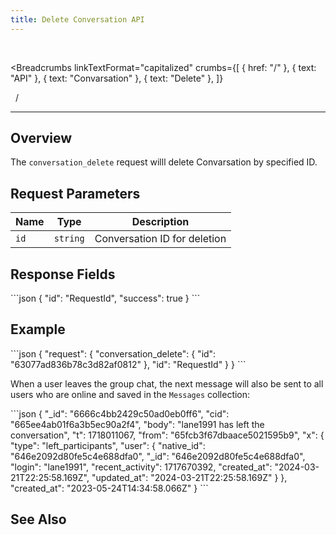 ```yaml
---
title: Delete Conversation API
---
```


<br />



<Breadcrumbs
  linkTextFormat="capitalized"
  crumbs={[
    { href: "/" },
    { text: "API" },
    { text: "Convarsation" },
    { text: "Delete" },
  ]}
>
  <Icon slot="index" name="seti:powershell" />
  <span slot="separator">&nbsp;&nbsp;/&nbsp;</span>
</Breadcrumbs>

---


## Overview

> <Badge text="wss" variant="tip" size="large" />
> <Badge text="conversation_delete" size="large" />

The `conversation_delete` request willl delete Convarsation by specified ID.

## Request Parameters

| Name | Type     | Description                  |
| ---- | -------- | ---------------------------- |
| `id` | `string` | Conversation ID for deletion |

## Response Fields

<Tabs>
  <TabItem label="Response">
```json
{
  "id": "RequestId",
  "success": true
}
```
  </TabItem>
</Tabs>

## Example

<Tabs>
  <TabItem label="Request">
```json
{
  "request": {
    "conversation_delete": {
      "id": "63077ad836b78c3d82af0812"
    },
    "id": "RequestId"
  }
}
```
  </TabItem>  
</Tabs>

When a user leaves the group chat, the next message will also be sent to all users who are online and saved in the `Messages` collection:

<Tabs>
  <TabItem label="Event">
```json
{
  "_id": "6666c4bb2429c50ad0eb0ff6",
  "cid": "665ee4ab01f6a3b5ec90a2f4",
  "body": "lane1991 has left the conversation",
  "t": 1718011067,
  "from": "65fcb3f67dbaace5021595b9",
  "x": {
    "type": "left_participants",
    "user": {
      "native_id": "646e2092d80fe5c4e688dfa0",
      "_id": "646e2092d80fe5c4e688dfa0",
      "login": "lane1991",
      "recent_activity": 1717670392,
      "created_at": "2024-03-21T22:25:58.169Z",
      "updated_at": "2024-03-21T22:25:58.169Z"
    }
  },
  "created_at": "2023-05-24T14:34:58.066Z"
}
```
  </TabItem>  
</Tabs>

## See Also

<LinkCard
  title="SAMA chat server API: Conversations"
  href="https://medium.com/sama-communications/sama-chat-server-api-conversations-1ae505b07d17"
  description="When we developed our API, we followed three rules: fast, confidential, and scalable. Each of these rules has a powerful force when we choose which messenger you will use. "
/>
<LinkCard
  title="DataBase Records"
  href="/deployment/db-records/"
  description="Collection of complete objects stored in the database."
/>

<script
  src="https://giscus.app/client.js"
  data-repo="SAMA-Communications/sama-server"
  data-repo-id="R_kgDOIBiYjA"
  data-category-id="DIC_kwDOIBiYjM4CuYYL"
  data-mapping="pathname"
  data-strict="0"
  data-reactions-enabled="1"
  data-emit-metadata="0"
  data-input-position="top"
  data-theme="transparent_dark"
  data-lang="en"
  data-loading="lazy"
  crossorigin="anonymous"
  async
></script>
